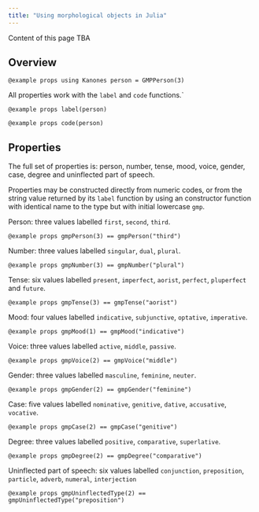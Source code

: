 ```yaml
---
title: "Using morphological objects in Julia"
---
```


::: {.callout-caution}
Content of this page TBA
:::



## Overview



```@example props
using Kanones
person = GMPPerson(3)
```

All properties work with the `label` and `code` functions.`

```@example props
label(person)
```

```@example props
code(person)
```

## Properties

The full set of properties is: person, number, tense, mood, voice, gender, case, degree and uninflected part of speech.


Properties may be constructed directly from numeric codes, or from the string value returned by its `label` function by using an  constructor function with identical name to the type but with initial lowercase `gmp`.

Person: three values labelled `first`, `second`, `third`.


```@example props
gmpPerson(3) == gmpPerson("third")
```

Number: three values labelled `singular`, `dual`, `plural`.

```@example props
gmpNumber(3) == gmpNumber("plural")
```

Tense: six values labelled `present`, `imperfect`, `aorist`, `perfect`, `pluperfect` and `future`.

```@example props
gmpTense(3) == gmpTense("aorist")
```


Mood: four values labelled `indicative`, `subjunctive`, `optative`, `imperative`.


```@example props
gmpMood(1) == gmpMood("indicative")
```


Voice: three values labelled `active`, `middle`, `passive`.

```@example props
gmpVoice(2) == gmpVoice("middle")
```


Gender: three values labelled `masculine`, `feminine`, `neuter`.


```@example props
gmpGender(2) == gmpGender("feminine")
```



Case: five values labelled `nominative`, `genitive`, `dative`, `accusative`, `vocative`.

```@example props
gmpCase(2) == gmpCase("genitive")
```


Degree: three values labelled `positive`, `comparative`, `superlative`.

```@example props
gmpDegree(2) == gmpDegree("comparative")
```

Uninflected part of speech: six values labelled `conjunction`,
    `preposition`, `particle`, `adverb`, `numeral`, `interjection`
   

```@example props
gmpUninflectedType(2) == gmpUninflectedType("preposition")
```
